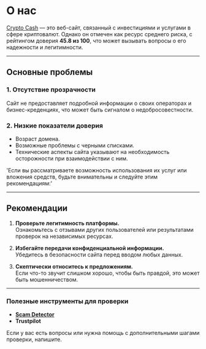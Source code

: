 # О нас

[Crypto Cash](https://crypto-cash.world/) — это веб-сайт, связанный с инвестициями и услугами в сфере криптовалют. Однако он отмечен как ресурс среднего риска, с рейтингом доверия **45.8 из 100**, что может вызывать вопросы о его надежности и легитимности.

---

## Основные проблемы

### 1. **Отсутствие прозрачности**
Сайт не предоставляет подробной информации о своих операторах и бизнес-креденциях, что может быть сигналом о недобросовестности.

### 2. **Низкие показатели доверия**
- Возраст домена.
- Возможные проблемы с черными списками.
- Технические аспекты сайта указывают на необходимость осторожности при взаимодействии с ним.


'Если вы рассматриваете возможность использования их услуг или вложения средств, будьте внимательны и следуйте этим рекомендациям:'


---

## Рекомендации

1. **Проверьте легитимность платформы.**  
   Ознакомьтесь с отзывами других пользователей или результатами проверок на независимых ресурсах.

2. **Избегайте передачи конфиденциальной информации.**  
   Убедитесь в безопасности сайта перед вводом любых данных.

3. **Скептически относитесь к предложениям.**  
   Если что-то звучит слишком хорошо, чтобы быть правдой, это может быть мошенничеством.

---

### Полезные инструменты для проверки
- **[Scam Detector](https://www.scam-detector.com/)**
- **Trustpilot**

Если у вас есть вопросы или нужна помощь с дополнительными шагами проверки, напишите.
